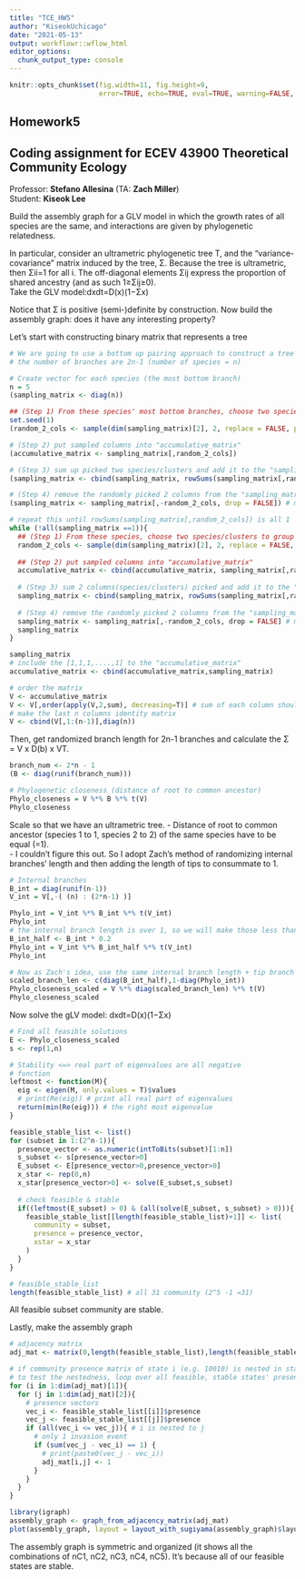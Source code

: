 ```yaml
---
title: "TCE_HW5"
author: "KiseokUchicago"
date: "2021-05-13"
output: workflowr::wflow_html
editor_options:
  chunk_output_type: console
---
```


```r
knitr::opts_chunk$set(fig.width=11, fig.height=9,
                      error=TRUE, echo=TRUE, eval=TRUE, warning=FALSE, message=FALSE)
```

## Homework5
## Coding assignment for ECEV 43900 Theoretical Community Ecology
Professor: **Stefano Allesina** (TA: **Zach Miller**) \
Student: **Kiseok Lee**  

Build the assembly graph for a GLV model in which the growth rates of all species are the same, and interactions are given by phylogenetic relatedness.

In particular, consider an ultrametric phylogenetic tree T, and the “variance-covariance” matrix induced by the tree, Σ. Because the tree is ultrametric, then Σii=1 for all i. The off-diagonal elements Σij express the proportion of shared ancestry (and as such 1≥Σij≥0).\
Take the GLV model:dxdt=D(x)(1−Σx)

Notice that Σ is positive (semi-)definite by construction. Now build the assembly graph: does it have any interesting property?

Let's start with constructing binary matrix that represents a tree
```r
# We are going to use a bottom up pairing approach to construct a tree
# the number of branches are 2n-1 (number of species = n)

# Create vector for each species (the most bottom branch)
n = 5
(sampling_matrix <- diag(n))

## (Step 1) From these species' most bottom branches, choose two species/clusters to group them. We are going to hierarchically group it, until we group every species into one group (this vector will be [1, 1, 1, 1, ..., 1])
set.seed(1)
(random_2_cols <- sample(dim(sampling_matrix)[2], 2, replace = FALSE, prob = NULL))

# (Step 2) put sampled columns into "accumulative_matrix"
(accumulative_matrix <- sampling_matrix[,random_2_cols])

# (Step 3) sum up picked two species/clusters and add it to the "sampling_matrix"
(sampling_matrix <- cbind(sampling_matrix, rowSums(sampling_matrix[,random_2_cols])))

# (Step 4) remove the randomly picked 2 columns from the "sampling_matrix"
(sampling_matrix <- sampling_matrix[,-random_2_cols, drop = FALSE]) # make the matrix not collapse into vector

# repeat this until rowSums(sampling_matrix[,random_2_cols]) is all 1
while (!all(sampling_matrix ==1)){
  ## (Step 1) From these species, choose two species/clusters to group them.
  random_2_cols <- sample(dim(sampling_matrix)[2], 2, replace = FALSE, prob = NULL)
  
  ## (Step 2) put sampled columns into "accumulative_matrix"
  accumulative_matrix <- cbind(accumulative_matrix, sampling_matrix[,random_2_cols])
  
  # (Step 3) sum 2 columns(species/clusters) picked and add it to the "sampling_matrix"
  sampling_matrix <- cbind(sampling_matrix, rowSums(sampling_matrix[,random_2_cols]))
  
  # (Step 4) remove the randomly picked 2 columns from the "sampling_matrix"
  sampling_matrix <- sampling_matrix[,-random_2_cols, drop = FALSE] # make the matrix not collapse into vector
  sampling_matrix
}

sampling_matrix
# include the [1,1,1,....,1] to the "accumulative_matrix"
accumulative_matrix <- cbind(accumulative_matrix,sampling_matrix)

# order the matrix
V <- accumulative_matrix
V <- V[,order(apply(V,2,sum), decreasing=T)] # sum of each column should decrease from left to right
# make the last n columns identity matrix
V <- cbind(V[,1:(n-1)],diag(n))

```

Then, get randomized branch length for 2n-1 branches and calculate the Σ = V x D(b) x VT.
```r
branch_num <- 2*n - 1
(B <- diag(runif(branch_num)))

# Phylogenetic closeness (distance of root to common ancestor)
Phylo_closeness = V %*% B %*% t(V)
Phylo_closeness

```

Scale so that we have an ultrametric tree.
- Distance of root to common ancestor (species 1 to 1, species 2 to 2) of the same species have to be equal (=1).\
- I couldn't figure this out. So I adopt Zach's method of randomizing internal branches' length and then adding the length of tips to consummate to 1.
```r
# Internal branches
B_int = diag(runif(n-1))
V_int = V[,-( (n) : (2*n-1) )]

Phylo_int = V_int %*% B_int %*% t(V_int)
Phylo_int
# the internal branch length is over 1, so we will make those less than 1 by reducing branch length.
B_int_half <- B_int * 0.2
Phylo_int = V_int %*% B_int_half %*% t(V_int)
Phylo_int

# Now as Zach's idea, use the same internal branch length + tip branch length (which is 1 - diagonal of Phylo_int)
scaled_branch_len <- c(diag(B_int_half),1-diag(Phylo_int))
Phylo_closeness_scaled = V %*% diag(scaled_branch_len) %*% t(V)
Phylo_closeness_scaled

```

Now solve the gLV model: dxdt=D(x)(1−Σx)
```r
# Find all feasible solutions
E <- Phylo_closeness_scaled
s <- rep(1,n)

# Stability <=> real part of eigenvalues are all negative
# function
leftmost <- function(M){
  eig <- eigen(M, only.values = T)$values
  # print(Re(eig)) # print all real part of eigenvalues
  return(min(Re(eig))) # the right most eigenvalue
} 

feasible_stable_list <- list()
for (subset in 1:(2^n-1)){
  presence_vector <- as.numeric(intToBits(subset)[1:n])
  s_subset <- s[presence_vector>0]
  E_subset <- E[presence_vector>0,presence_vector>0]
  x_star <- rep(0,n)
  x_star[presence_vector>0] <- solve(E_subset,s_subset)
  
  # check feasible & stable
  if((leftmost(E_subset) > 0) & (all(solve(E_subset, s_subset) > 0))){
    feasible_stable_list[[length(feasible_stable_list)+1]] <- list(
      community = subset,
      presence = presence_vector,
      xstar = x_star
    )
  }
}

# feasible_stable_list
length(feasible_stable_list) # all 31 community (2^5 -1 =31)
```
All feasible subset community are stable.

Lastly, make the assembly graph
```r
# adjacency matrix
adj_mat <- matrix(0,length(feasible_stable_list),length(feasible_stable_list))

# if community presence matrix of state i (e.g. 10010) is nested in state j (e.g. 10110), then we draw a directed link (i -> j)
# to test the nestedness, loop over all feasible, stable states' presence vector
for (i in 1:dim(adj_mat)[1]){
  for (j in 1:dim(adj_mat)[2]){
    # presence vectors
    vec_i <- feasible_stable_list[[i]]$presence
    vec_j <- feasible_stable_list[[j]]$presence
    if (all(vec_i <= vec_j)){ # i is nested to j
      # only 1 invasion event
      if (sum(vec_j - vec_i) == 1) {
        # print(paste0(vec_j - vec_i))
        adj_mat[i,j] <- 1
      }
    }
  }
}

library(igraph)
assembly_graph <- graph_from_adjacency_matrix(adj_mat)
plot(assembly_graph, layout = layout_with_sugiyama(assembly_graph)$layout)
```
The assembly graph is symmetric and organized (it shows all the combinations of nC1, nC2, nC3, nC4, nC5). It's because all of our feasible states are stable.



